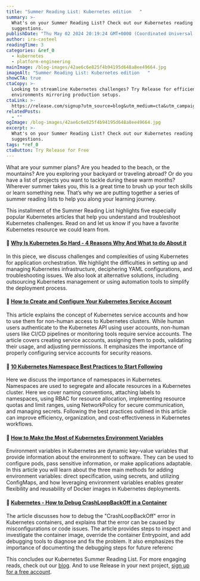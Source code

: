 ```yaml
---
title: "Summer Reading List: Kubernetes edition   "
summary: >-
  What's on your Summer Reading List? Check out our Kubernetes reading
  suggestions.
publishDate: "Thu May 02 2024 20:19:24 GMT+0000 (Coordinated Universal Time)"
author: ira-casteel
readingTime: 3
categories: &ref_0
  - kubernetes
  - platform-engineering
mainImage: /blog-images/42ae6c6e825f4b94195d648a8ee49664.jpg
imageAlt: "Summer Reading List: Kubernetes edition   "
showCTA: true
ctaCopy: >-
  Looking to streamline Kubernetes challenges? Try Release for efficient testing
  environments mirroring production setups.
ctaLink: >-
  https://release.com/signup?utm_source=blog&utm_medium=cta&utm_campaign=blog-cta&utm_content=summer-reading-list-kubernetes-edition
relatedPosts:
  - ""
ogImage: /blog-images/42ae6c6e825f4b94195d648a8ee49664.jpg
excerpt: >-
  What's on your Summer Reading List? Check out our Kubernetes reading
  suggestions.
tags: *ref_0
ctaButton: Try Release for Free
---
```


What are your summer plans? Are you headed to the beach, or the mountains? Are you exploring your backyard or traveling abroad? Or do you have a list of projects you want to tackle during these warm months? Wherever summer takes you, this is a great time to brush up your tech skills or learn something new. That’s why we are putting together a series of summer reading lists to help you along your learning journey.  

This installment of the Summer Reading List highlights five especially popular Kubernetes articles that help you understand and troubleshoot Kubernetes challenges. Read on and let us know if you have a favorite Kubernetes resource we could learn from.

#### 📖 [Why Is Kubernetes So Hard - 4 Reasons Why And What to do About it](https://release.com/blog/why-kubernetes-is-so-hard)

In this piece, we discuss challenges and complexities of using Kubernetes for application orchestration. We highlight the difficulties in setting up and managing Kubernetes infrastructure, deciphering YAML configurations, and troubleshooting issues. We also look at alternative solutions, including outsourcing Kubernetes management or using automation tools to simplify the deployment process.

#### 📖 [How to Create and Configure Your Kubernetes Service Account](https://release.com/blog/how-to-create-and-configure-your-kubernetes-service-account)

This article explains the concept of Kubernetes service accounts and how to use them for non-human access to Kubernetes clusters. While human users authenticate to the Kubernetes API using user accounts, non-human users like CI/CD pipelines or monitoring tools require service accounts. The article covers creating service accounts, assigning them to pods, validating their usage, and adjusting permissions. It emphasizes the importance of properly configuring service accounts for security reasons.

#### 📖 [10 Kubernetes Namespace Best Practices to Start Following](https://release.com//blog/10-kubernetes-namespace-best-practices-to-start-following)

Here we discuss the importance of namespaces in Kubernetes. Namespaces are used to segregate and allocate resources in a Kubernetes cluster. Here we cover naming conventions, attaching labels to namespaces, using RBAC for resource allocation, implementing resource quotas and limit ranges, using NetworkPolicy for secure communication, and managing secrets. Following the best practices outlined in this article can improve efficiency, organization, and cost-effectiveness in Kubernetes workflows.

#### 📖 [How to Make the Most of Kubernetes Environment Variables](https://release.com/blog/kubernetes-environment-variables)

Environment variables in Kubernetes are dynamic key-value variables that provide information about the environment to software. They can be used to configure pods, pass sensitive information, or make applications adaptable. In this article you will learn about the three main methods for adding environment variables: direct specification, using secrets, and utilizing ConfigMaps, and how leveraging environment variables enables greater flexibility and reusability of Docker images in Kubernetes deployments.

#### 📖 [Kubernetes - How to Debug CrashLoopBackOff in a Container](https://release.com/blog/kubernetes-how-to-debug-crashloopbackoff-in-a-container)

The article discusses how to debug the "CrashLoopBackOff" error in Kubernetes containers, and explains that the error can be caused by misconfigurations or code issues. The article provides steps to inspect and investigate the container image, override the container Entrypoint, and add debugging tools to diagnose and fix the problem. It also emphasizes the importance of documenting the debugging steps for future referenc

This concludes our Kubernetes Summer Reading List. For more engaging reads, check out our [blog](https://release.com/blog). And to use Release in your next project, [sign up for a free account](https://web.release.com/register).
